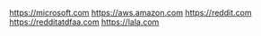 https://microsoft.com
https://aws.amazon.com
https://reddit.com
https://redditatdfaa.com
https://lala.com